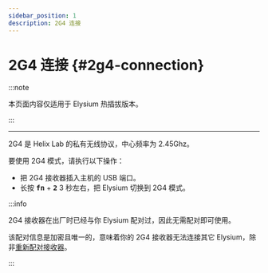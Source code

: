 ```yaml
---
sidebar_position: 1
description: 2G4 连接
---
```


# 2G4 连接 {#2g4-connection}

:::note

本页面内容仅适用于 Elysium 热插拔版本。

:::

---

2G4 是 Helix Lab 的私有无线协议，中心频率为 2.45Ghz。

要使用 2G4 模式，请执行以下操作：

* 把 2G4 接收器插入主机的 USB 端口。
* 长按 <kbd>**fn**</kbd> + <kbd>**2**</kbd> 3 秒左右，把 Elysium 切换到 2G4 模式。

:::info

2G4 接收器在出厂时已经与你 Elysium 配对过，因此无需配对即可使用。

该配对信息是加密且唯一的，意味着你的 2G4 接收器无法连接其它 Elysium，除非[重新配对接收器](/docs-elysium/tri-mode/2g4/2g4-re-pairing)。

:::